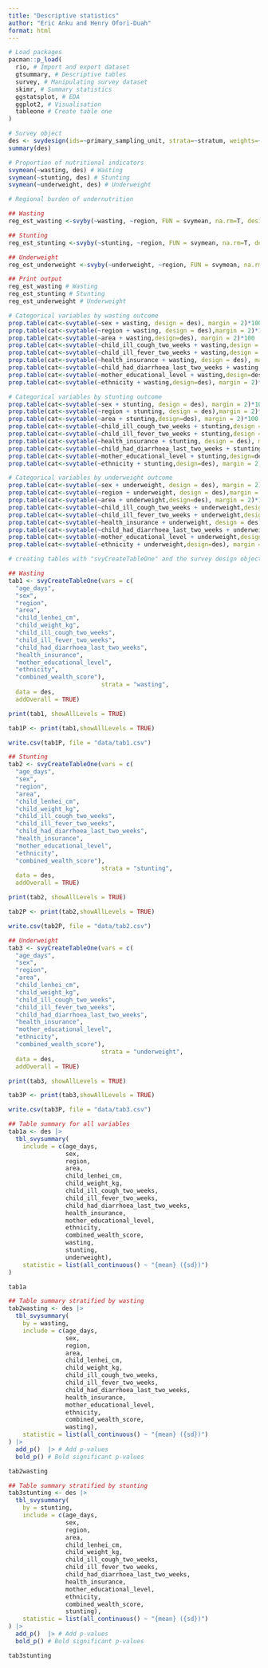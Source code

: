 ```yaml
---
title: "Descriptive statistics"
author: "Eric Anku and Henry Ofori-Duah"
format: html
---
```


```r
# Load packages
pacman::p_load(
  rio, # Import and export dataset
  gtsummary, # Descriptive tables
  survey, # Manipulating survey dataset
  skimr, # Summary statistics
  ggstatsplot, # EDA
  ggplot2, # Visualisation
  tableone # Create table one
)
```


```r
# Survey object
des <- svydesign(ids=~primary_sampling_unit, strata=~stratum, weights=~child_under_five_sample_weight, data = df_clean, nest=T)
summary(des)
```
```r
# Proportion of nutritional indicators
svymean(~wasting, des) # Wasting
svymean(~stunting, des) # Stunting
svymean(~underweight, des) # Underweight
```
```r
# Regional burden of undernutrition

## Wasting
reg_est_wasting <-svyby(~wasting, ~region, FUN = svymean, na.rm=T, design =des)

## Stunting
reg_est_stunting <-svyby(~stunting, ~region, FUN = svymean, na.rm=T, design =des)

## Underweight
reg_est_underweight <-svyby(~underweight, ~region, FUN = svymean, na.rm=T, design =des)

## Print output
reg_est_wasting # Wasting
reg_est_stunting # Stunting
reg_est_underweight # Underweight
```

```r
# Categorical variables by wasting outcome
prop.table(cat<-svytable(~sex + wasting, design = des), margin = 2)*100
prop.table(cat<-svytable(~region + wasting, design = des),margin = 2)*100
prop.table(cat<-svytable(~area + wasting,design=des), margin = 2)*100
prop.table(cat<-svytable(~child_ill_cough_two_weeks + wasting,design = des), margin = 2)*100
prop.table(cat<-svytable(~child_ill_fever_two_weeks + wasting,design = des),margin = 2)*100
prop.table(cat<-svytable(~health_insurance + wasting, design = des), margin = 2)*100
prop.table(cat<-svytable(~child_had_diarrhoea_last_two_weeks + wasting, design = des), margin = 2)*100
prop.table(cat<-svytable(~mother_educational_level + wasting,design=des), margin = 2)*100
prop.table(cat<-svytable(~ethnicity + wasting,design=des), margin = 2)*100
```

```r
# Categorical variables by stunting outcome
prop.table(cat<-svytable(~sex + stunting, design = des), margin = 2)*100
prop.table(cat<-svytable(~region + stunting, design = des),margin = 2)*100
prop.table(cat<-svytable(~area + stunting,design=des), margin = 2)*100
prop.table(cat<-svytable(~child_ill_cough_two_weeks + stunting,design = des), margin = 2)*100
prop.table(cat<-svytable(~child_ill_fever_two_weeks + stunting,design = des),margin = 2)*100
prop.table(cat<-svytable(~health_insurance + stunting, design = des), margin = 2)*100
prop.table(cat<-svytable(~child_had_diarrhoea_last_two_weeks + stunting, design = des), margin = 2)*100
prop.table(cat<-svytable(~mother_educational_level + stunting,design=des), margin = 2)*100
prop.table(cat<-svytable(~ethnicity + stunting,design=des), margin = 2)*100
```

```r
# Categorical variables by underweight outcome
prop.table(cat<-svytable(~sex + underweight, design = des), margin = 2)*100
prop.table(cat<-svytable(~region + underweight, design = des),margin = 2)*100
prop.table(cat<-svytable(~area + underweight,design=des), margin = 2)*100
prop.table(cat<-svytable(~child_ill_cough_two_weeks + underweight,design = des), margin = 2)*100
prop.table(cat<-svytable(~child_ill_fever_two_weeks + underweight,design = des),margin = 2)*100
prop.table(cat<-svytable(~health_insurance + underweight, design = des), margin = 2)*100
prop.table(cat<-svytable(~child_had_diarrhoea_last_two_weeks + underweight, design = des), margin = 2)*100
prop.table(cat<-svytable(~mother_educational_level + underweight,design=des), margin = 2)*100
prop.table(cat<-svytable(~ethnicity + underweight,design=des), margin = 2)*100
```

```r
# creating tables with "svyCreateTableOne" and the survey design object "des" previously created from the survey package 

## Wasting
tab1 <- svyCreateTableOne(vars = c(
  "age_days",
  "sex",
  "region", 
  "area",
  "child_lenhei_cm", 
  "child_weight_kg",
  "child_ill_cough_two_weeks",
  "child_ill_fever_two_weeks",
  "child_had_diarrhoea_last_two_weeks",
  "health_insurance",
  "mother_educational_level",
  "ethnicity", 
  "combined_wealth_score"),
                          strata = "wasting",
  data = des, 
  addOverall = TRUE)

print(tab1, showAllLevels = TRUE)

tab1P <- print(tab1,showAllLevels = TRUE)

write.csv(tab1P, file = "data/tab1.csv")
```

```r
## Stunting
tab2 <- svyCreateTableOne(vars = c(
  "age_days",
  "sex",
  "region", 
  "area",
  "child_lenhei_cm", 
  "child_weight_kg",
  "child_ill_cough_two_weeks",
  "child_ill_fever_two_weeks",
  "child_had_diarrhoea_last_two_weeks",
  "health_insurance",
  "mother_educational_level",
  "ethnicity", 
  "combined_wealth_score"),
                          strata = "stunting",
  data = des, 
  addOverall = TRUE)

print(tab2, showAllLevels = TRUE)

tab2P <- print(tab2,showAllLevels = TRUE)

write.csv(tab2P, file = "data/tab2.csv")
```

```r
## Underweight
tab3 <- svyCreateTableOne(vars = c(
  "age_days",
  "sex",
  "region", 
  "area",
  "child_lenhei_cm", 
  "child_weight_kg",
  "child_ill_cough_two_weeks",
  "child_ill_fever_two_weeks",
  "child_had_diarrhoea_last_two_weeks",
  "health_insurance",
  "mother_educational_level",
  "ethnicity", 
  "combined_wealth_score"),
                          strata = "underweight",
  data = des, 
  addOverall = TRUE)

print(tab3, showAllLevels = TRUE)

tab3P <- print(tab3,showAllLevels = TRUE)

write.csv(tab3P, file = "data/tab3.csv")
```


```r
## Table summary for all variables
tab1a <- des |>
  tbl_svysummary(
    include = c(age_days,
                sex,
                region,
                area,
                child_lenhei_cm,
                child_weight_kg,
                child_ill_cough_two_weeks,
                child_ill_fever_two_weeks,
                child_had_diarrhoea_last_two_weeks,
                health_insurance,
                mother_educational_level,
                ethnicity,
                combined_wealth_score,
                wasting,
                stunting,
                underweight), 
    statistic = list(all_continuous() ~ "{mean} ({sd})")
)

tab1a
```


```r
## Table summary stratified by wasting
tab2wasting <- des |>
  tbl_svysummary(
    by = wasting,
    include = c(age_days,
                sex,
                region,
                area,
                child_lenhei_cm,
                child_weight_kg,
                child_ill_cough_two_weeks,
                child_ill_fever_two_weeks,
                child_had_diarrhoea_last_two_weeks,
                health_insurance,
                mother_educational_level,
                ethnicity,
                combined_wealth_score,
                wasting), 
    statistic = list(all_continuous() ~ "{mean} ({sd})")
) |>
  add_p()  |> # Add p-values
  bold_p() # Bold significant p-values

tab2wasting
```

```r
## Table summary stratified by stunting
tab3stunting <- des |>
  tbl_svysummary(
    by = stunting,
    include = c(age_days,
                sex,
                region,
                area,
                child_lenhei_cm,
                child_weight_kg,
                child_ill_cough_two_weeks,
                child_ill_fever_two_weeks,
                child_had_diarrhoea_last_two_weeks,
                health_insurance,
                mother_educational_level,
                ethnicity,
                combined_wealth_score,
                stunting), 
    statistic = list(all_continuous() ~ "{mean} ({sd})")
) |>
  add_p()  |> # Add p-values
  bold_p() # Bold significant p-values

tab3stunting
```

